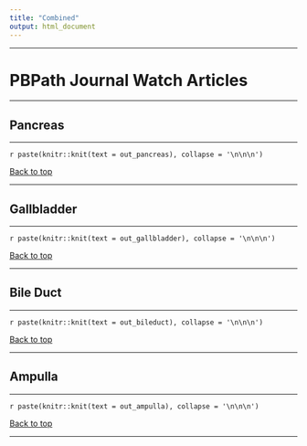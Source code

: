 ```yaml
---
title: "Combined"
output: html_document
---
```



---

# PBPath Journal Watch Articles {.tabset .tabset-fade .tabset-pills #pbpath_jw}

---

\pagebreak


## Pancreas {#pancreas}

---

`r paste(knitr::knit(text = out_pancreas), collapse = '\n\n\n')`


<a href="#top" target="_self">Back to top</a>

---

\pagebreak



## Gallbladder {#gallbladder}

---

`r paste(knitr::knit(text = out_gallbladder), collapse = '\n\n\n')`


<a href="#top" target="_self">Back to top</a>

---

\pagebreak


## Bile Duct {#bileduct}

---

`r paste(knitr::knit(text = out_bileduct), collapse = '\n\n\n')`


<a href="#top" target="_self">Back to top</a>

---

\pagebreak


## Ampulla {#ampulla}

---

`r paste(knitr::knit(text = out_ampulla), collapse = '\n\n\n')`



<a href="#top" target="_self">Back to top</a>

---

\pagebreak


